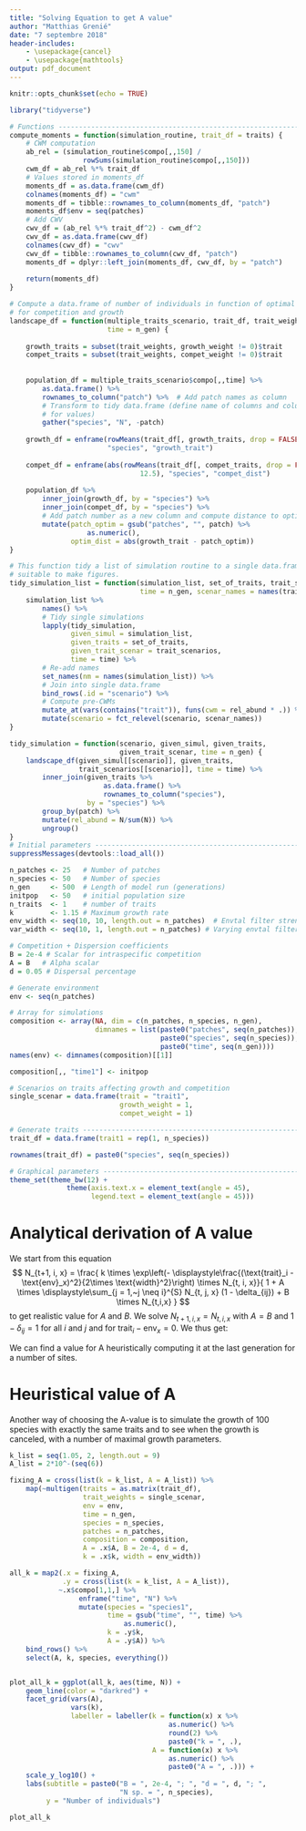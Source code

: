 ```yaml
---
title: "Solving Equation to get A value"
author: "Matthias Grenié"
date: "7 septembre 2018"
header-includes:
    - \usepackage{cancel}
    - \usepackage{mathtools}
output: pdf_document
---
```


```r
knitr::opts_chunk$set(echo = TRUE)

library("tidyverse")

# Functions --------------------------------------------------------------------
compute_moments = function(simulation_routine, trait_df = traits) {
    # CWM computation
    ab_rel = (simulation_routine$compo[,,150] /
                  rowSums(simulation_routine$compo[,,150]))
    cwm_df = ab_rel %*% trait_df
    # Values stored in moments_df
    moments_df = as.data.frame(cwm_df)
    colnames(moments_df) = "cwm"
    moments_df = tibble::rownames_to_column(moments_df, "patch")
    moments_df$env = seq(patches)
    # Add CWV
    cwv_df = (ab_rel %*% trait_df^2) - cwm_df^2
    cwv_df = as.data.frame(cwv_df)
    colnames(cwv_df) = "cwv"
    cwv_df = tibble::rownames_to_column(cwv_df, "patch")
    moments_df = dplyr::left_join(moments_df, cwv_df, by = "patch")
    
    return(moments_df)
}

# Compute a data.frame of number of individuals in function of optimal trait
# for competition and growth
landscape_df = function(multiple_traits_scenario, trait_df, trait_weights,
                        time = n_gen) {
    
    growth_traits = subset(trait_weights, growth_weight != 0)$trait
    compet_traits = subset(trait_weights, compet_weight != 0)$trait
    
    
    population_df = multiple_traits_scenario$compo[,,time] %>%
        as.data.frame() %>%
        rownames_to_column("patch") %>%  # Add patch names as column
        # Transform to tidy data.frame (define name of columns and column name
        # for values)
        gather("species", "N", -patch)
    
    growth_df = enframe(rowMeans(trait_df[, growth_traits, drop = FALSE]),
                        "species", "growth_trait")
    
    compet_df = enframe(abs(rowMeans(trait_df[, compet_traits, drop = FALSE]) -
                                12.5), "species", "compet_dist")
    
    population_df %>%
        inner_join(growth_df, by = "species") %>%
        inner_join(compet_df, by = "species") %>%
        # Add patch number as a new column and compute distance to optimal value
        mutate(patch_optim = gsub("patches", "", patch) %>%
                   as.numeric(),
               optim_dist = abs(growth_trait - patch_optim))
}

# This function tidy a list of simulation routine to a single data.frame
# suitable to make figures.
tidy_simulation_list = function(simulation_list, set_of_traits, trait_scenarios,
                                time = n_gen, scenar_names = names(trait_scenarios)) {
    simulation_list %>%
        names() %>%
        # Tidy single simulations
        lapply(tidy_simulation,
               given_simul = simulation_list,
               given_traits = set_of_traits,
               given_trait_scenar = trait_scenarios,
               time = time) %>%
        # Re-add names
        set_names(nm = names(simulation_list)) %>%
        # Join into single data.frame
        bind_rows(.id = "scenario") %>%
        # Compute pre-CWMs
        mutate_at(vars(contains("trait")), funs(cwm = rel_abund * .)) %>%
        mutate(scenario = fct_relevel(scenario, scenar_names))
}

tidy_simulation = function(scenario, given_simul, given_traits,
                           given_trait_scenar, time = n_gen) {
    landscape_df(given_simul[[scenario]], given_traits,
                 trait_scenarios[[scenario]], time = time) %>%
        inner_join(given_traits %>%
                       as.data.frame() %>%
                       rownames_to_column("species"),
                   by = "species") %>%
        group_by(patch) %>%
        mutate(rel_abund = N/sum(N)) %>%
        ungroup()
}
# Initial parameters -----------------------------------------------------------
suppressMessages(devtools::load_all())

n_patches <- 25   # Number of patches
n_species <- 50   # Number of species
n_gen     <- 500  # Length of model run (generations)
initpop   <- 50   # initial population size
n_traits  <- 1    # number of traits
k         <- 1.15 # Maximum growth rate
env_width <- seq(10, 10, length.out = n_patches)  # Envtal filter strength
var_width <- seq(10, 1, length.out = n_patches) # Varying envtal filter strength

# Competition + Dispersion coefficients
B = 2e-4 # Scalar for intraspecific competition
A = B	# Alpha scalar
d = 0.05 # Dispersal percentage

# Generate environment
env <- seq(n_patches)

# Array for simulations
composition <- array(NA, dim = c(n_patches, n_species, n_gen),
                     dimnames = list(paste0("patches", seq(n_patches)),
                                     paste0("species", seq(n_species)),
                                     paste0("time", seq(n_gen))))
names(env) <- dimnames(composition)[[1]]

composition[,, "time1"] <- initpop

# Scenarios on traits affecting growth and competition
single_scenar = data.frame(trait = "trait1",
                           growth_weight = 1,
                           compet_weight = 1)

# Generate traits --------------------------------------------------------------
trait_df = data.frame(trait1 = rep(1, n_species))

rownames(trait_df) = paste0("species", seq(n_species))

# Graphical parameters ---------------------------------------------------------
theme_set(theme_bw(12) +
              theme(axis.text.x = element_text(angle = 45),
                    legend.text = element_text(angle = 45)))
```

# Analytical derivation of A value

We start from this equation
$$
N_{t+1, i, x} = \frac{
k \times \exp\left(- \displaystyle\frac{(\text{trait}_i - \text{env}_x)^2}{2\times \text{width}^2}\right) \times N_{t, i, x}}{
1 + A \times \displaystyle\sum_{j = 1,~j \neq i}^{S} N_{t, j, x}  (1 - \delta_{ij}) +
B \times N_{t,i,x}
}
$$
to get realistic value for $A$ and $B$.
We solve $N_{t+1, i, x} = N_{t, i, x}$ with $A = B$ and $1 - \delta_{ij} = 1$ for all $i$ and $j$ and for $\text{trait}_i - \text{env}_x = 0$.
We thus get:


\begin{equation}
    \begin{aligned}
    N_{t+1, i, x} =& N_{t, i, x}\\
    \Leftrightarrow N_{t, i, x} =& \frac{
        k  \times N_{t, i, x}}{
        1 + A \times \displaystyle\sum_{j = 1,~j \neq i}^{S} N_{t, j, x} +
        A \times N_{t,i,x}}\\
    \Leftrightarrow  N_{t, i, x} =& \frac{
        k  \times N_{t, i, x}}{
        1 + A \times \displaystyle\sum_{j = 1}^{S} N_{t, j, x}}\\
    \Leftrightarrow  \bcancel{N_{t, i, x}} =& \frac{
        k  \times \bcancel{N_{t, i, x}}}{
        1 + A \times \displaystyle\sum_{j = 1}^{S} N_{t, j, x}}\\
    \Leftrightarrow  1 =& \frac{k}{
        1 + A \times \displaystyle\sum_{j = 1}^{S} N_{t, j, x}}\\
    \Leftrightarrow  1 + A \times \displaystyle\sum_{j = 1}^{S} N_{t, j, x} &= k\\
    \Leftrightarrow  \Aboxed{A =& \frac{k - 1}{
        \displaystyle\sum_{j = 1}^{S} N_{t, j, x}}}
    \end{aligned}
\end{equation}

We can find a value for A heuristically computing it at the last generation for a number of sites.


# Heuristical value of A

Another way of choosing the A-value is to simulate the growth of 100 species with exactly the same traits and to see when the growth is canceled, with a number of maximal growth parameters.

```r
k_list = seq(1.05, 2, length.out = 9)
A_list = 2*10^-(seq(6))

fixing_A = cross(list(k = k_list, A = A_list)) %>%
    map(~multigen(traits = as.matrix(trait_df),
                  trait_weights = single_scenar,
                  env = env,
                  time = n_gen,
                  species = n_species,
                  patches = n_patches,
                  composition = composition,
                  A = .x$A, B = 2e-4, d = d,
                  k = .x$k, width = env_width))

all_k = map2(.x = fixing_A,
             .y = cross(list(k = k_list, A = A_list)),
            ~.x$compo[1,1,] %>%
                 enframe("time", "N") %>%
                 mutate(species = "species1",
                        time = gsub("time", "", time) %>%
                            as.numeric(),
                        k = .y$k,
                        A = .y$A)) %>%
    bind_rows() %>%
    select(A, k, species, everything())


plot_all_k = ggplot(all_k, aes(time, N)) +
    geom_line(color = "darkred") +
    facet_grid(vars(A),
               vars(k),
               labeller = labeller(k = function(x) x %>%
                                       as.numeric() %>%
                                       round(2) %>%
                                       paste0("k = ", .),
                                   A = function(x) x %>%
                                       as.numeric() %>%
                                       paste0("A = ", .))) +
    scale_y_log10() +
    labs(subtitle = paste0("B = ", 2e-4, "; ", "d = ", d, "; ",
                           "N sp. = ", n_species),
         y = "Number of individuals")

plot_all_k
```

